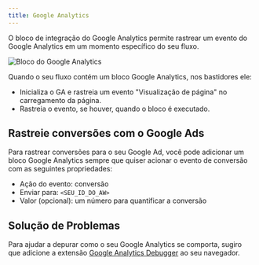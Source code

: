 ```yaml
---
title: Google Analytics
---
```


O bloco de integração do Google Analytics permite rastrear um evento do Google Analytics em um momento específico do seu fluxo.

<Frame>
  <img
    src="/images/admin/automation/admin/automation/blocks/integrations/ga.png"
    alt="Bloco do Google Analytics"
    className="rounded-lg"
  />
</Frame>

Quando o seu fluxo contém um bloco Google Analytics, nos bastidores ele:

- Inicializa o GA e rastreia um evento "Visualização de página" no carregamento da página.
- Rastreia o evento, se houver, quando o bloco é executado.

## Rastreie conversões com o Google Ads

Para rastrear conversões para o seu Google Ad, você pode adicionar um bloco Google Analytics sempre que quiser acionar o evento de conversão com as seguintes propriedades:

- Ação do evento: conversão
- Enviar para: `<SEU_ID_DO_AW>`
- Valor (opcional): um número para quantificar a conversão

## Solução de Problemas

Para ajudar a depurar como o seu Google Analytics se comporta, sugiro que adicione a extensão [Google Analytics Debugger](https://chrome.google.com/webstore/detail/google-analytics-debugger/jnkmfdileelhofjcijamephohjechhna) ao seu navegador.
